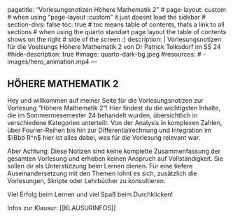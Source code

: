 <!--TAGS-->
---
pagetitle: "Vorlesungsnotizen Höhere Mathematik 2"
# page-layout: custom
# when using "page-layout :custom" it just doesnt load the sidebar
# section-divs: false
toc: true
# toc means table of contents, thats a link to all sections
# when using the quarto standart page layout the table of contents shows on the right # side of the screen :)
description: | 
  Vorlesungsnotizen für die Voelsungs Höhere Mathematik 2 von Dr Patrick Tolksdorf im SS 24
#hide-description: true
#image: quarto-dark-bg.jpeg
#resources: 
#  - images/hero_animation.mp4
---
<!--/TAGS-->

## HÖHERE MATHEMATIK 2


Hey und willkommen auf meiner Seite für die Vorlesungsnotizen zur Vorlesung "Höhere Mathematik 2"! Hier findest du die wichtigsten Inhalte, die im Sommermesemester 24 behandelt wurden, übersichtlich in verschiedene Kategorien unterteilt. Von der Analysis in komplexen Zahlen, über Fourier-Reihen bis hin zur Differentialrechnung und Integration im $\Bbb R^n$ hier ist alles dabei, was für die Vorlesung relevant war.

Aber Achtung: Diese Notizen sind keine komplette Zusammenfassung der gesamten Vorlesung und erheben keinen Anspruch auf Vollständigkeit. Sie sollen dir als Unterstützung beim Lernen dienen. Für eine tiefere Auseinandersetzung mit den Themen lohnt es sich, zusätzlich die Vorlesungen, Skripte oder Lehrbücher zu konsultieren.

Viel Erfolg beim Lernen und viel Spaß beim Durchklicken!

Infos zur Klausur:
[[KLAUSURINFOS]]